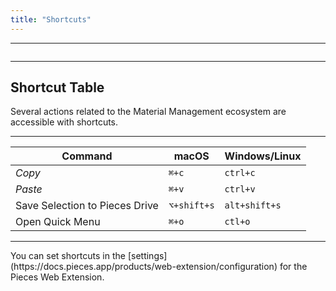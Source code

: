 ```yaml
---
title: "Shortcuts"
---
```


***

<Image src="https://storage.googleapis.com/hashnode_product_documentation_assets/web_extension/shortcuts/settings_PWE.png" alt="" align="center" fullwidth="true" />

***

## Shortcut Table

Several actions related to the Material Management ecosystem are accessible with shortcuts.

***

| **Command**                    | **macOS**   | **Windows/Linux** |
| ------------------------------ | ----------- | ----------------- |
| *Copy*                         | `⌘+c`       | `ctrl+c`          |
| *Paste*                        | `⌘+v`       | `ctrl+v`          |
| Save Selection to Pieces Drive | `⌥+shift+s` | `alt+shift+s`     |
| Open Quick Menu                | `⌘+o`       | `ctl+o`           |

***

<Callout type="tip">
  You can set shortcuts in the [settings](https://docs.pieces.app/products/web-extension/configuration) for the Pieces Web Extension.
</Callout>
